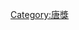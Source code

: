 {{Navbox
 | titlestyle = background:#d3d3d3
 | groupstyle = background:#d3d3d3
 | name       = 唐獎得主
 | title      = [[唐獎|唐獎得主]] 
 | bodyclass  = hlist 
 | summary    = 唐獎得主列表
 | group1     = 永續發展獎
 | list1      = <div>

* 2014年：[[格罗·哈莱姆·布伦特兰|布倫特蘭]]
* 2016年：{{link-en|亞瑟·羅森費爾德|Arthur H. Rosenfeld|羅森費爾德}}
* 2018年：[[詹姆斯·漢森|漢森]]、{{le|維拉布哈德蘭·拉馬納森|Veerabhadran Ramanathan|拉馬納森}} 
* 2020年：[[珍·古德]]
* 2022年：[[傑佛瑞·薩克斯|薩克斯]]

</div>
 | group2     = 生技醫藥獎
 | list2      = <div>

* 2014年：[[詹姆斯·艾利森|艾利森]]、[[本庶佑]] 
* 2016年：[[埃玛纽埃勒·沙尔庞捷|沙尔庞捷]]、[[珍妮弗·道德纳|道德納]]、[[張鋒]]
* 2018年：[[安东尼·R·亨特|杭特]]、[[布莱恩·德鲁克尔|德魯克爾]]、[[約翰·曼德森_(醫學家)|曼德森]]
* 2020年：[[查尔斯·迪纳雷罗|迪纳雷罗]]、[[马克·费尔德曼|费尔德曼]]、[[岸本忠三]]
* 2022年：[[德鲁·韦斯曼|魏斯曼]]、[[考里科·卡塔林|卡里科]]、{{le|彼得·庫利斯|Pieter Cullis|庫利斯}}

</div>
 | group3     = 漢學獎
 | list3      = <div>

* 2014年：[[余英時]]
* 2016年：[[狄培理]]
* 2018年：[[宇文所安]]、[[斯波義信]]
* 2020年：[[王赓武]]
* 2022年：[[傑西卡·羅森|羅森]]
</div>
| group4     = 法治獎
 | list4      = <div>

* 2014年：[[奧比·薩克斯|薩克思]]
* 2016年：[[路易絲·艾伯|艾伯]]
* 2018年：[[約瑟夫·拉茲|拉茲]]
* 2020年：{{link-en|孟加拉環境法律人協會|Bangladesh Environmental Lawyers Association}}、{{link-en|實現正義：法律、正義暨社會中心|Dejusticia}}、[[法律實踐進程組織]] 
* 2022年：{{link-en|雪柔·頌德絲|Cheryl Saunders|頌德絲}}
</div>
}}<noinclude>
[[Category:唐獎]]
</noinclude>